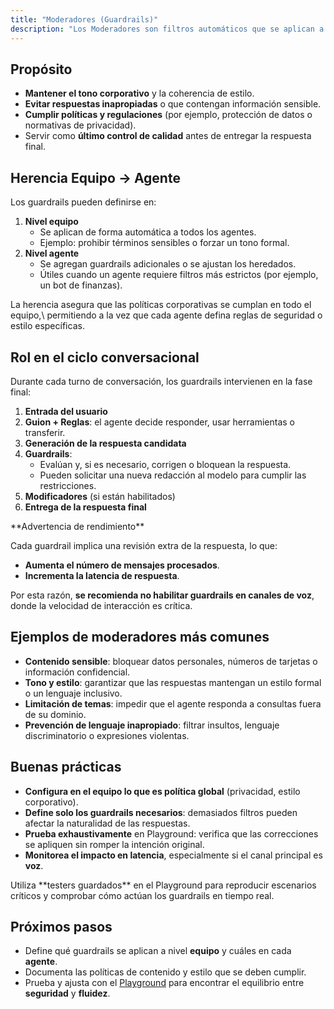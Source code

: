 ```yaml
---
title: "Moderadores (Guardrails)"
description: "Los Moderadores son filtros automáticos que se aplican a las respuestas generadas por un agente para asegurar calidad, seguridad y cumplimiento. Funcionan como una capa de control que revisa cada mensaje antes de ser enviado al usuario."
---
```


## Propósito

- **Mantener el tono corporativo** y la coherencia de estilo.
- **Evitar respuestas inapropiadas** o que contengan información sensible.
- **Cumplir políticas y regulaciones** (por ejemplo, protección de datos o normativas de privacidad).
- Servir como **último control de calidad** antes de entregar la respuesta final.

## Herencia Equipo → Agente

Los guardrails pueden definirse en:

1. **Nivel equipo**
   - Se aplican de forma automática a todos los agentes.
   - Ejemplo: prohibir términos sensibles o forzar un tono formal.
2. **Nivel agente**
   - Se agregan guardrails adicionales o se ajustan los heredados.
   - Útiles cuando un agente requiere filtros más estrictos (por ejemplo, un bot de finanzas).

<Callout type="info">
  La herencia asegura que las políticas corporativas se cumplan en todo el equipo,\
  permitiendo a la vez que cada agente defina reglas de seguridad o estilo específicas.
</Callout>

## Rol en el ciclo conversacional

Durante cada turno de conversación, los guardrails intervienen en la fase final:

1. **Entrada del usuario**
2. **Guion + Reglas**: el agente decide responder, usar herramientas o transferir.
3. **Generación de la respuesta candidata**
4. **Guardrails**:
   - Evalúan y, si es necesario, corrigen o bloquean la respuesta.
   - Pueden solicitar una nueva redacción al modelo para cumplir las restricciones.
5. **Modificadores** (si están habilitados)
6. **Entrega de la respuesta final**

<Callout type="warning">
  **Advertencia de rendimiento**

  Cada guardrail implica una revisión extra de la respuesta, lo que:

  - **Aumenta el número de mensajes procesados**.
  - **Incrementa la latencia de respuesta**.

  Por esta razón, **se recomienda no habilitar guardrails en canales de voz**, donde la velocidad de interacción es crítica.
</Callout>

## Ejemplos de moderadores más comunes

- **Contenido sensible**: bloquear datos personales, números de tarjetas o información confidencial.
- **Tono y estilo**: garantizar que las respuestas mantengan un estilo formal o un lenguaje inclusivo.
- **Limitación de temas**: impedir que el agente responda a consultas fuera de su dominio.
- **Prevención de lenguaje inapropiado**: filtrar insultos, lenguaje discriminatorio o expresiones violentas.

## Buenas prácticas

- **Configura en el equipo lo que es política global** (privacidad, estilo corporativo).
- **Define solo los guardrails necesarios**: demasiados filtros pueden afectar la naturalidad de las respuestas.
- **Prueba exhaustivamente** en Playground: verifica que las correcciones se apliquen sin romper la intención original.
- **Monitorea el impacto en latencia**, especialmente si el canal principal es **voz**.

<Callout type="tip">
  Utiliza **testers guardados** en el Playground para reproducir escenarios críticos y comprobar cómo actúan los guardrails en tiempo real.
</Callout>

## Próximos pasos

- Define qué guardrails se aplican a nivel **equipo** y cuáles en cada **agente**.
- Documenta las políticas de contenido y estilo que se deben cumplir.
- Prueba y ajusta con el [Playground](../playground) para encontrar el equilibrio entre **seguridad** y **fluidez**.